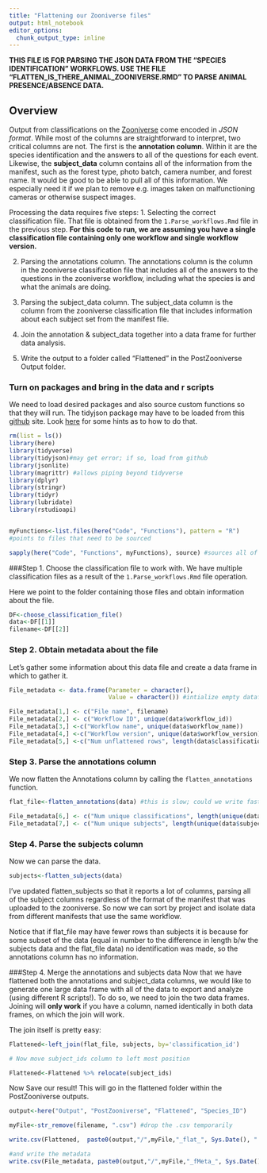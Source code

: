 ```yaml
---
title: "Flattening our Zooniverse files"
output: html_notebook
editor_options: 
  chunk_output_type: inline
---
```


**THIS FILE IS FOR PARSING THE JSON DATA FROM THE "SPECIES IDENTIFICATION" WORKFLOWS. USE THE FILE "FLATTEN_IS_THERE_ANIMAL_ZOONIVERSE.RMD" TO PARSE ANIMAL PRESENCE/ABSENCE DATA.**

## Overview
Output from classifications on the [Zooniverse](https://zooniverse.com) come encoded in *JSON format*.  While most of the columns are straightforward to interpret, two critical columns are not.  The first is the **annotation column**.  Within it are the species identification and the answers to all of the questions for each event. Likewise, the **subject_data** column contains all of the information from the manifest, such as the forest type, photo batch, camera number, and forest name.  It would be good to be able to pull all of this information. We especially need it if we plan to remove e.g. images taken on malfunctioning cameras or otherwise suspect images.
 
Processing the data requires five steps:
1. Selecting the correct classification file.  That file is obtained from the `1.Parse_workflows.Rmd` file in the previous step. **For this code to run, we are assuming you have a single classification file containing only one workflow and single workflow version.**

2. Parsing the annotations column. The annotations column is the column in the zooniverse classification file that includes all of the answers to the questions in the zooniverse workflow, including what the species is and what the animals are doing.

3. Parsing the subject_data column. The subject_data column is the column from the zooniverse classification file that includes information about each subject set from the manifest file.

4. Join the annotation & subject_data together into a data frame for further data analysis.

5. Write the output to a folder called "Flattened" in the PostZooniverse Output folder.


### Turn on packages and bring in the data and r scripts
We need to load desired packages and also source custom functions  so that they will run. The tidyjson package may have to be loaded from this [github](https://github.com/sailthru/tidyjson) site. Look [here](https://cran.r-project.org/web/packages/githubinstall/vignettes/githubinstall.html) for some hints as to how to do that.

```r
rm(list = ls())
library(here)
library(tidyverse)
library(tidyjson)#may get error; if so, load from github
library(jsonlite)
library(magrittr) #allows piping beyond tidyverse
library(dplyr)
library(stringr)
library(tidyr)
library(lubridate)
library(rstudioapi)


myFunctions<-list.files(here("Code", "Functions"), pattern = "R") 
#points to files that need to be sourced

sapply(here("Code", "Functions", myFunctions), source) #sources all of the functions in the Functions folder.
```

###Step 1. Choose the classification file to work with.
We have multiple classification files as a result of the `1.Parse_workflows.Rmd` file operation. 

Here we point to the folder containing those files and obtain information about the file. 

```r
DF<-choose_classification_file()
data<-DF[[1]]
filename<-DF[[2]]
```

### Step 2. Obtain metadata about the file

Let's gather some information about this data file and create a data frame in which to gather it.

```r
File_metadata <- data.frame(Parameter = character(),
                            Value = character()) #intialize empty dataframe

File_metadata[1,] <- c("File name", filename)
File_metadata[2,] <- c("Workflow ID", unique(data$workflow_id))
File_metadata[3,] <-c("Workflow name", unique(data$workflow_name))
File_metadata[4,] <-c("Workflow version", unique(data$workflow_version))
File_metadata[5,] <-c("Num unflattened rows", length(data$classification_id))

```



### Step 3. Parse the annotations column
We now flatten the Annotations column by calling the  `flatten_annotations` function. 

```r
flat_file<-flatten_annotations(data) #this is slow; could we write faster code?  A problem for another day.

File_metadata[6,] <- c("Num unique classifications", length(unique(data$classification_id)))
File_metadata[7,] <- c("Num unique subjects", length(unique(data$subject_ids)))
```

### Step 4. Parse the subjects column

Now we can parse the data.


```r
subjects<-flatten_subjects(data)
```

I've updated flatten_subjects so that it reports a lot of columns, parsing all of the subject columns regardless of the format of the manifest that was uploaded to the zooniverse. So now we can sort by project and isolate data from different manifests that use the same workflow. 


Notice that if flat_file may have fewer rows than subjects it is because for some subset of the data (equal in number to the difference in length b/w the subjects data and the flat_file data) no identification was made, so the annotations column has no information.

###Step 4. Merge the annotations and subjects data
Now that we have flattened both the annotations and subject_data columns, we would like to generate one large data frame with all of the data to export and analyze (using different R scripts!).  To do so, we need to join the two data frames.  Joining will **only work** if you have a column, named identically in both data frames, on which the join will work.

The join itself is pretty easy:
```r
Flattened<-left_join(flat_file, subjects, by='classification_id')

# Now move subject_ids column to left most position

Flattened<-Flattened %>% relocate(subject_ids)
```

Now Save our result! This will go in the flattened folder within the PostZooniverse outputs.
```r
output<-here("Output", "PostZooniverse", "Flattened", "Species_ID")

myFile<-str_remove(filename, ".csv") #drop the .csv temporarily

write.csv(Flattened,  paste0(output,"/",myFile,"_flat_", Sys.Date(), ".csv"))

#and write the metadata
write.csv(File_metadata, paste0(output,"/",myFile,"_fMeta_", Sys.Date(), ".csv"))

```



